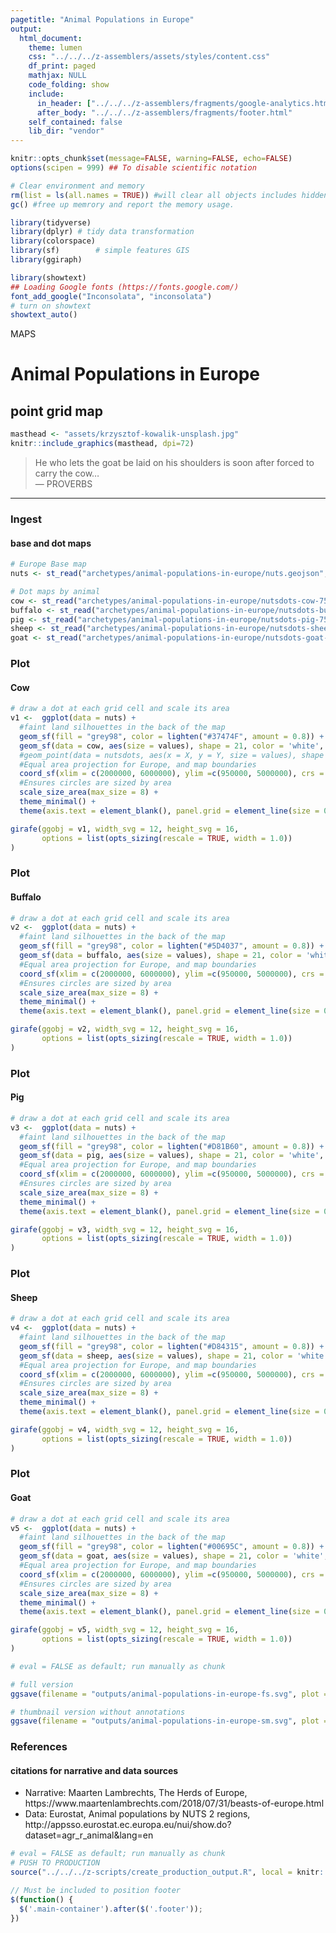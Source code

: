 ```yaml
---
pagetitle: "Animal Populations in Europe"
output:
  html_document:
    theme: lumen
    css: "../../../z-assemblers/assets/styles/content.css"
    df_print: paged
    mathjax: NULL
    code_folding: show
    include:
      in_header: ["../../../z-assemblers/fragments/google-analytics.html", "../../../z-assemblers/fragments/header.html"]
      after_body: "../../../z-assemblers/fragments/footer.html"
    self_contained: false
    lib_dir: "vendor"
---
```


```r

knitr::opts_chunk$set(message=FALSE, warning=FALSE, echo=FALSE)
options(scipen = 999) ## To disable scientific notation

# Clear environment and memory
rm(list = ls(all.names = TRUE)) #will clear all objects includes hidden objects.
gc() #free up memrory and report the memory usage.

library(tidyverse)
library(dplyr) # tidy data transformation
library(colorspace)
library(sf)        # simple features GIS
library(ggiraph)

library(showtext)
## Loading Google fonts (https://fonts.google.com/)
font_add_google("Inconsolata", "inconsolata")
# turn on showtext
showtext_auto()

```

<div class="activity">
MAPS
</div>

# Animal Populations in Europe
## point grid map

```r

masthead <- "assets/krzysztof-kowalik-unsplash.jpg"
knitr::include_graphics(masthead, dpi=72)

```

> He who lets the goat be laid on his shoulders is soon after forced to carry the cow...\
--- PROVERBS\

***


### Ingest
#### base and dot maps


```r

# Europe Base map
nuts <- st_read("archetypes/animal-populations-in-europe/nuts.geojson", quiet = TRUE)

# Dot maps by animal
cow <- st_read("archetypes/animal-populations-in-europe/nutsdots-cow-75.geojson", quiet = TRUE)
buffalo <- st_read("archetypes/animal-populations-in-europe/nutsdots-buffalo-75.geojson", quiet = TRUE)
pig <- st_read("archetypes/animal-populations-in-europe/nutsdots-pig-75.geojson", quiet = TRUE)
sheep <- st_read("archetypes/animal-populations-in-europe/nutsdots-sheep-75.geojson", quiet = TRUE)
goat <- st_read("archetypes/animal-populations-in-europe/nutsdots-goat-75.geojson", quiet = TRUE)

```


### Plot
#### Cow


```r

# draw a dot at each grid cell and scale its area
v1 <-  ggplot(data = nuts) +
  #faint land silhouettes in the back of the map
  geom_sf(fill = "grey98", color = lighten("#37474F", amount = 0.8)) +
  geom_sf(data = cow, aes(size = values), shape = 21, color = 'white', fill = "#37474F", show.legend = FALSE) +
  #geom_point(data = nutsdots, aes(x = X, y = Y, size = values), shape = 21, color = 'white', fill = '#E3D556', show.legend = FALSE) +
  #Equal area projection for Europe, and map boundaries
  coord_sf(xlim = c(2000000, 6000000), ylim =c(950000, 5000000), crs = 3035) +
  #Ensures circles are sized by area
  scale_size_area(max_size = 8) +
  theme_minimal() +
  theme(axis.text = element_blank(), panel.grid = element_line(size = 0))

girafe(ggobj = v1, width_svg = 12, height_svg = 16,
       options = list(opts_sizing(rescale = TRUE, width = 1.0))
)

```


### Plot
#### Buffalo


```r

# draw a dot at each grid cell and scale its area
v2 <-  ggplot(data = nuts) +
  #faint land silhouettes in the back of the map
  geom_sf(fill = "grey98", color = lighten("#5D4037", amount = 0.8)) +
  geom_sf(data = buffalo, aes(size = values), shape = 21, color = 'white', fill = "#5D4037", show.legend = FALSE) +
  #Equal area projection for Europe, and map boundaries
  coord_sf(xlim = c(2000000, 6000000), ylim =c(950000, 5000000), crs = 3035) +
  #Ensures circles are sized by area
  scale_size_area(max_size = 8) +
  theme_minimal() +
  theme(axis.text = element_blank(), panel.grid = element_line(size = 0))

girafe(ggobj = v2, width_svg = 12, height_svg = 16,
       options = list(opts_sizing(rescale = TRUE, width = 1.0))
)

```


### Plot
#### Pig


```r

# draw a dot at each grid cell and scale its area
v3 <-  ggplot(data = nuts) +
  #faint land silhouettes in the back of the map
  geom_sf(fill = "grey98", color = lighten("#D81B60", amount = 0.8)) +
  geom_sf(data = pig, aes(size = values), shape = 21, color = 'white', fill = "#D81B60", show.legend = FALSE) +
  #Equal area projection for Europe, and map boundaries
  coord_sf(xlim = c(2000000, 6000000), ylim =c(950000, 5000000), crs = 3035) +
  #Ensures circles are sized by area
  scale_size_area(max_size = 8) +
  theme_minimal() +
  theme(axis.text = element_blank(), panel.grid = element_line(size = 0))

girafe(ggobj = v3, width_svg = 12, height_svg = 16,
       options = list(opts_sizing(rescale = TRUE, width = 1.0))
)

```


### Plot
#### Sheep


```r


# draw a dot at each grid cell and scale its area
v4 <-  ggplot(data = nuts) +
  #faint land silhouettes in the back of the map
  geom_sf(fill = "grey98", color = lighten("#D84315", amount = 0.8)) +
  geom_sf(data = sheep, aes(size = values), shape = 21, color = 'white', fill = "#D84315", show.legend = FALSE) +
  #Equal area projection for Europe, and map boundaries
  coord_sf(xlim = c(2000000, 6000000), ylim =c(950000, 5000000), crs = 3035) +
  #Ensures circles are sized by area
  scale_size_area(max_size = 8) +
  theme_minimal() +
  theme(axis.text = element_blank(), panel.grid = element_line(size = 0))

girafe(ggobj = v4, width_svg = 12, height_svg = 16,
       options = list(opts_sizing(rescale = TRUE, width = 1.0))
)

```


### Plot
#### Goat


```r

# draw a dot at each grid cell and scale its area
v5 <-  ggplot(data = nuts) +
  #faint land silhouettes in the back of the map
  geom_sf(fill = "grey98", color = lighten("#00695C", amount = 0.8)) +
  geom_sf(data = goat, aes(size = values), shape = 21, color = 'white', fill = "#00695C", show.legend = FALSE) +
  #Equal area projection for Europe, and map boundaries
  coord_sf(xlim = c(2000000, 6000000), ylim =c(950000, 5000000), crs = 3035) +
  #Ensures circles are sized by area
  scale_size_area(max_size = 8) +
  theme_minimal() +
  theme(axis.text = element_blank(), panel.grid = element_line(size = 0))

girafe(ggobj = v5, width_svg = 12, height_svg = 16,
       options = list(opts_sizing(rescale = TRUE, width = 1.0))
)

```


```r

# eval = FALSE as default; run manually as chunk

# full version
ggsave(filename = "outputs/animal-populations-in-europe-fs.svg", plot = v1, width=1280/72, height=720/72)

# thumbnail version without annotations
ggsave(filename = "outputs/animal-populations-in-europe-sm.svg", plot = v1, width=4, height=2.25)

```


### References
#### citations for narrative and data sources

* Narrative: Maarten Lambrechts, The Herds of Europe, https://www.maartenlambrechts.com/2018/07/31/beasts-of-europe.html
* Data: Eurostat, Animal populations by NUTS 2 regions, http://appsso.eurostat.ec.europa.eu/nui/show.do?dataset=agr_r_animal&lang=en


```r

# eval = FALSE as default; run manually as chunk
# PUSH TO PRODUCTION
source("../../../z-scripts/create_production_output.R", local = knitr::knit_global())

```


```js

// Must be included to position footer
$(function() {
  $('.main-container').after($('.footer'));
})

```





